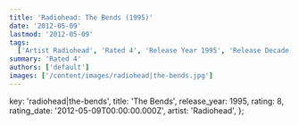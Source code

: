 ```yaml
---
title: 'Radiohead: The Bends (1995)'
date: '2012-05-09'
lastmod: '2012-05-09'
tags:
  ['Artist Radiohead', 'Rated 4', 'Release Year 1995', 'Release Decade 1990']
summary: 'Rated 4'
authors: ['default']
images: ['/content/images/radiohead|the-bends.jpg']
---
```


  key: 'radiohead|the-bends',
  title: 'The Bends',
  release_year: 1995,
  rating: 8,
  rating_date: '2012-05-09T00:00:00.000Z',
  artist: 'Radiohead',
};

<MusicRating data={data} />
